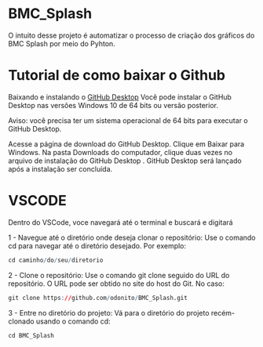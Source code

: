 # BMC_Splash

O intuito desse projeto é automatizar o processo de criação dos gráficos do BMC Splash por meio do Pyhton.

# Tutorial de como baixar o Github

Baixando e instalando o [GitHub Desktop](https://desktop.github.com/)
Você pode instalar o GitHub Desktop nas versões Windows 10 de 64 bits ou versão posterior.

Aviso: você precisa ter um sistema operacional de 64 bits para executar o GitHub Desktop.

Acesse a página de download do GitHub Desktop.
Clique em Baixar para Windows.
Na pasta Downloads do computador, clique duas vezes no arquivo de instalação do GitHub Desktop .
GitHub Desktop será lançado após a instalação ser concluída.

# VSCODE

Dentro do VSCode, voce navegará até o terminal e buscará e digitará 

1 - Navegue até o diretório onde deseja clonar o repositório:
Use o comando cd para navegar até o diretório desejado. Por exemplo:
```r
cd caminho/do/seu/diretorio
```

2 - Clone o repositório: Use o comando git clone seguido do URL do repositório. O URL pode ser obtido no site do host do Git. No caso:
```r
git clone https://github.com/odonito/BMC_Splash.git
```

3 - Entre no diretório do projeto:
Vá para o diretório do projeto recém-clonado usando o comando cd:
```r
cd BMC_Splash
```